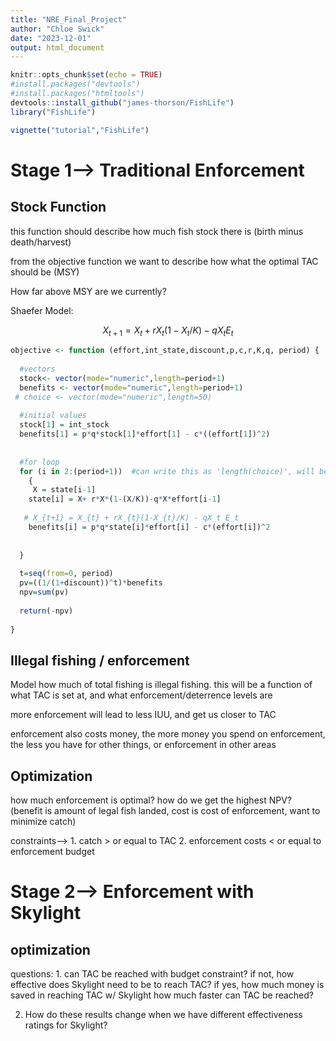 ```yaml
---
title: "NRE_Final_Project"
author: "Chloe Swick"
date: "2023-12-01"
output: html_document
---
```


```r
knitr::opts_chunk$set(echo = TRUE)
#install.packages("devtools")
#install.packages("htmltools")
devtools::install_github("james-thorson/FishLife")
library("FishLife")
```


```r
vignette("tutorial","FishLife")
```


# Stage 1--> Traditional Enforcement 

## Stock Function
this function should describe how much fish stock there is (birth minus death/harvest)

from the objective function we want to describe how what the optimal TAC should be (MSY)

How far above MSY are we currently? 

Shaefer Model: 

$$X_{t+1} = X_{t} + rX_{t}(1-X_{t}/K) - qX_t E_t$$

```r
objective <- function (effort,int_state,discount,p,c,r,K,q, period) {
  
  #vectors 
  stock<- vector(mode="numeric",length=period+1)
  benefits <- vector(mode="numeric",length=period+1)
 # choice <- vector(mode="numeric",length=50)
  
  #initial values
  stock[1] = int_stock
  benefits[1] = p*q*stock[1]*effort[1] - c*((effort[1])^2)
 
  
  #for loop
  for (i in 2:(period+1))  #can write this as 'length(choice)', will be 50 because we are going to have 50 values of e
    {  
     X = state[i-1]
    state[i] = X+ r*X*(1-(X/K))-q*X*effort[i-1]
  
   # X_{t+1} = X_{t} + rX_{t}(1-X_{t}/K) - qX_t E_t
    benefits[i] = p*q*state[i]*effort[i] - c*(effort[i])^2
    
    
  }
  
  t=seq(from=0, period) 
  pv=((1/(1+discount))^t)*benefits
  npv=sum(pv)
  
  return(-npv)
  
}
```

## Illegal fishing / enforcement 

Model how much of total fishing is illegal fishing. this will be a function of what TAC is set at, and what enforcement/deterrence levels are

more enforcement will lead to less IUU, and get us closer to TAC

enforcement also costs money, the more money you spend on enforcement, the less you have for other things, or enforcement in other areas 

## Optimization 

how much enforcement is optimal? how do we get the highest NPV? (benefit is amount of legal fish landed, cost is cost of enforcement, want to minimize catch)

constraints--> 
1. catch > or equal to TAC 
2. enforcement costs < or equal to enforcement budget 


# Stage 2--> Enforcement with Skylight 

## optimization 

questions: 
1. can TAC be reached with budget constraint? 
  if not, how effective does Skylight need to be to reach TAC? 
  if yes, how much money is saved in reaching TAC w/ Skylight 
          how much faster can TAC be reached? 
          
2. How do these results change when we have different effectiveness ratings for Skylight? 
















